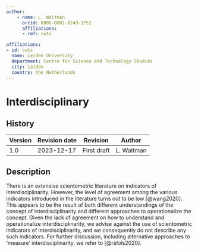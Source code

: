 ```yaml
---
author:
    - name: L. Waltman
      orcid: 0000-0001-8249-1752
      affiliations:
      - ref: cwts

affiliations:
- id: cwts
  name: Leiden University
  department: Centre for Science and Technology Studies
  city: Leiden
  country: the Netherlands
---
```


# Interdisciplinary {#interdisciplinarity .unnumbered}

<div>

## History

| Version | Revision date | Revision    | Author     |
|---------|---------------|-------------|------------|
| 1.0     | 2023-12-17    | First draft | L. Waltman |

</div>

## Description

There is an extensive scientometric literature on indicators of interdisciplinarity. However, the level of agreement among the various indicators introduced in the literature turns out to be low [@wang2020]. This appears to be the result of both different understandings of the concept of interdisciplinarity and different approaches to operationalize the concept. Given the lack of agreement on how to understand and operationalize interdisciplinarity, we advise against the use of scientometric indicators of interdisciplinarity, and we consequently do not describe any such indicators. For further discussion, including alternative approaches to 'measure' interdisciplinarity, we refer to [@ràfols2020].